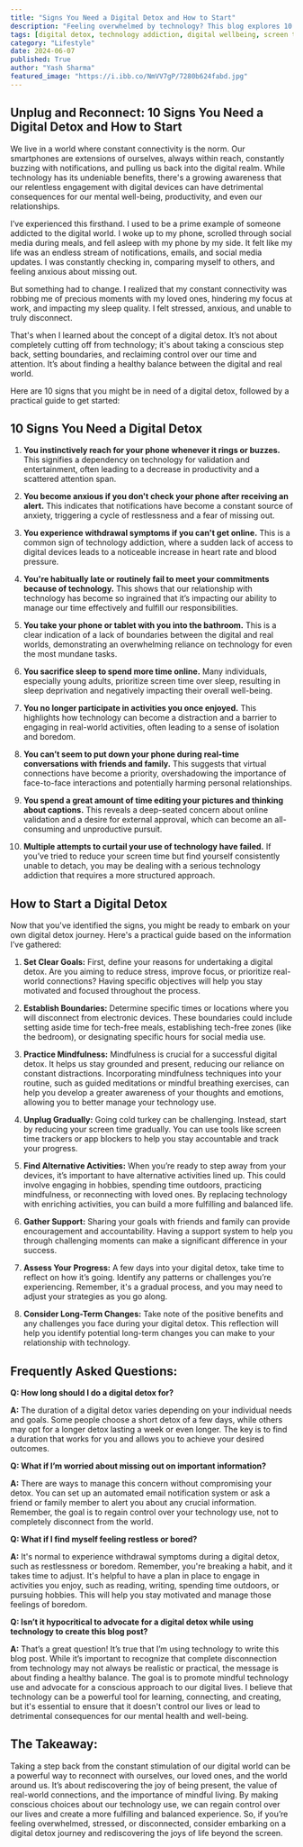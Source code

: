 ```yaml
---
title: "Signs You Need a Digital Detox and How to Start"
description: "Feeling overwhelmed by technology? This blog explores 10 signs you need a digital detox and provides a practical guide to help you reconnect with yourself and the real world. Learn how to set boundaries, find alternative activities, and create a healthier relationship with technology."
tags: [digital detox, technology addiction, digital wellbeing, screen time, mindfulness, mental health, productivity, relationships, boundaries, stress management]
category: "Lifestyle"
date: 2024-06-07
published: True
author: "Yash Sharma"
featured_image: "https://i.ibb.co/NmVV7gP/7280b624fabd.jpg"
---
```


## Unplug and Reconnect: 10 Signs You Need a Digital Detox and How to Start

We live in a world where constant connectivity is the norm. Our smartphones are extensions of ourselves, always within reach, constantly buzzing with notifications, and pulling us back into the digital realm. While technology has its undeniable benefits, there's a growing awareness that our relentless engagement with digital devices can have detrimental consequences for our mental well-being, productivity, and even our relationships.

I’ve experienced this firsthand. I used to be a prime example of someone addicted to the digital world. I woke up to my phone, scrolled through social media during meals, and fell asleep with my phone by my side.  It felt like my life was an endless stream of notifications, emails, and social media updates. I was constantly checking in, comparing myself to others, and feeling anxious about missing out. 

But something had to change. I realized that my constant connectivity was robbing me of precious moments with my loved ones, hindering my focus at work, and impacting my sleep quality. I felt stressed, anxious, and unable to truly disconnect. 

That's when I learned about the concept of a digital detox.  It’s not about completely cutting off from technology; it's about taking a conscious step back, setting boundaries, and reclaiming control over our time and attention. It’s about  finding a healthy balance between the digital and real world. 

Here are 10 signs that you might be in need of a digital detox, followed by a practical guide to get started:

## 10 Signs You Need a Digital Detox

1. **You instinctively reach for your phone whenever it rings or buzzes.**  This signifies a dependency on technology for validation and entertainment, often leading to a decrease in productivity and a scattered attention span.

2. **You become anxious if you don't check your phone after receiving an alert.**  This indicates that notifications have become a constant source of anxiety, triggering a cycle of restlessness and a fear of missing out.

3. **You experience withdrawal symptoms if you can't get online.**  This is a common sign of technology addiction, where a sudden lack of access to digital devices leads to a noticeable increase in heart rate and blood pressure. 

4. **You're habitually late or routinely fail to meet your commitments because of technology.** This shows that our relationship with technology has become so ingrained that it’s impacting our ability to manage our time effectively and fulfill our responsibilities.

5. **You take your phone or tablet with you into the bathroom.** This is a clear indication of a lack of boundaries between the digital and real worlds, demonstrating an overwhelming reliance on technology for even the most mundane tasks.

6. **You sacrifice sleep to spend more time online.** Many individuals, especially young adults, prioritize screen time over sleep, resulting in sleep deprivation and negatively impacting their overall well-being. 

7. **You no longer participate in activities you once enjoyed.**  This highlights how technology can become a distraction and a barrier to engaging in real-world activities, often leading to a sense of isolation and boredom.

8. **You can’t seem to put down your phone during real-time conversations with friends and family.** This suggests that virtual connections have become a priority, overshadowing the importance of face-to-face interactions and potentially harming personal relationships. 

9. **You spend a great amount of time editing your pictures and thinking about captions.**  This reveals a deep-seated concern about online validation and a desire for external approval, which can become an all-consuming and unproductive pursuit. 

10. **Multiple attempts to curtail your use of technology have failed.** If you’ve tried to reduce your screen time but find yourself consistently unable to detach, you may be dealing with a serious technology addiction that requires a more structured approach.

## How to Start a Digital Detox

Now that you've identified the signs, you might be ready to embark on your own digital detox journey. Here's a practical guide based on the information I’ve gathered:

1. **Set Clear Goals:**  First, define your reasons for undertaking a digital detox. Are you aiming to reduce stress, improve focus, or prioritize real-world connections? Having specific objectives will help you stay motivated and focused throughout the process.

2. **Establish Boundaries:**  Determine specific times or locations where you will disconnect from electronic devices. These boundaries could include setting aside time for tech-free meals, establishing tech-free zones (like the bedroom), or designating specific hours for social media use.

3. **Practice Mindfulness:**  Mindfulness is crucial for a successful digital detox. It helps us stay grounded and present, reducing our reliance on constant distractions. Incorporating mindfulness techniques into your routine, such as guided meditations or mindful breathing exercises, can help you develop a greater awareness of your thoughts and emotions, allowing you to better manage your technology use. 

4. **Unplug Gradually:**  Going cold turkey can be challenging.  Instead, start by reducing your screen time gradually. You can use tools like screen time trackers or app blockers to help you stay accountable and track your progress.

5. **Find Alternative Activities:** When you’re ready to step away from your devices, it’s important to have alternative activities lined up. This could involve engaging in hobbies, spending time outdoors, practicing mindfulness, or reconnecting with loved ones. By replacing technology with enriching activities, you can build a more fulfilling and balanced life. 

6. **Gather Support:**  Sharing your goals with friends and family can provide encouragement and accountability. Having a support system to help you through challenging moments can make a significant difference in your success. 

7. **Assess Your Progress:**  A few days into your digital detox, take time to reflect on how it’s going.  Identify any patterns or challenges you’re experiencing.  Remember,  it's a gradual process, and you may need to adjust your strategies as you go along. 

8. **Consider Long-Term Changes:**  Take note of the positive benefits and any challenges you face during your digital detox. This reflection will help you identify potential long-term changes you can make to your relationship with technology.  

## Frequently Asked Questions:

**Q:  How long should I do a digital detox for?** 

**A:**  The duration of a digital detox varies depending on your individual needs and goals. Some people choose a short detox of a few days, while others may opt for a longer detox lasting a week or even longer. The key is to find a duration that works for you and allows you to achieve your desired outcomes.

**Q:  What if I’m worried about missing out on important information?**

**A:**  There are ways to manage this concern without compromising your detox.  You can set up an automated email notification system or ask a friend or family member to alert you about any crucial information. Remember,  the goal is to regain control over your technology use, not to completely disconnect from the world.

**Q:  What if I find myself feeling restless or bored?**

**A:**  It's normal to experience withdrawal symptoms during a digital detox, such as restlessness or boredom.  Remember,  you're breaking a habit, and it takes time to adjust.  It's helpful to have a plan in place to engage in activities you enjoy, such as reading, writing, spending time outdoors, or pursuing hobbies. This will help you stay motivated and manage those feelings of boredom.

**Q:  Isn’t it hypocritical to advocate for a digital detox while using technology to create this blog post?**

**A:**  That’s a great question! It’s true that I’m using technology to write this blog post.  While it’s important to recognize that complete disconnection from technology may not always be realistic or practical, the message is about finding a healthy balance.  The goal is to promote mindful technology use and advocate for a conscious approach to our digital lives.  I believe that technology can be a powerful tool for learning, connecting, and creating, but it's essential to ensure that it doesn't control our lives or lead to detrimental consequences for our mental health and well-being.

## The Takeaway:

Taking a step back from the constant stimulation of our digital world can be a powerful way to reconnect with ourselves, our loved ones, and the world around us.  It’s about rediscovering the joy of being present, the value of real-world connections, and the importance of mindful living. By making conscious choices about our technology use, we can regain control over our lives and create a more fulfilling and balanced experience. So, if you’re feeling overwhelmed, stressed, or disconnected, consider embarking on a digital detox journey and rediscovering the joys of life beyond the screen. 
